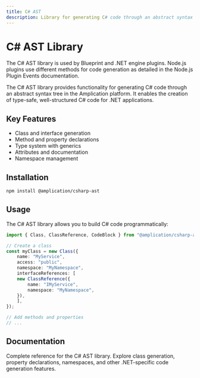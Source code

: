 ```yaml
---
title: C# AST
description: Library for generating C# code through an abstract syntax tree
---
```


# C# AST Library

<Note>
The C# AST library is used by Blueprint and .NET engine plugins. Node.js plugins use different methods for code generation as detailed in the Node.js Plugin Events documentation.
</Note>

The C# AST library provides functionality for generating C# code through an abstract syntax tree in the Amplication platform. It enables the creation of type-safe, well-structured C# code for .NET applications.

## Key Features

* Class and interface generation
* Method and property declarations
* Type system with generics
* Attributes and documentation
* Namespace management

## Installation

```bash
npm install @amplication/csharp-ast
```

## Usage

The C# AST library allows you to build C# code programmatically:

```typescript
import { Class, ClassReference, CodeBlock } from "@amplication/csharp-ast";

// Create a class
const myClass = new Class({
    name: "MyService",
    access: "public",
    namespace: "MyNamespace",
    interfaceReferences: [
    new ClassReference({
        name: "IMyService",
        namespace: "MyNamespace",
    }),
    ],
});

// Add methods and properties
// ...
```

## Documentation

<Card horizontal title="C# AST API Documentation" icon="link" href="https://amplication.github.io/ast-types/">
  Complete reference for the C# AST library. Explore class generation, property declarations, namespaces, and other .NET-specific code generation features.
</Card> 